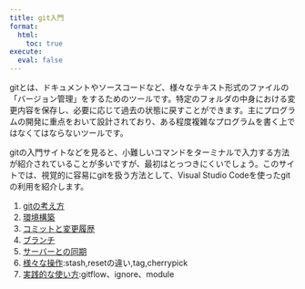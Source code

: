 ```yaml
---
title: git入門
format:
  html:
    toc: true
execute: 
  eval: false
---
```


gitとは、ドキュメントやソースコードなど、様々なテキスト形式のファイルの「バージョン管理」をするためのツールです。特定のフォルダの中身における変更内容を保存し、必要に応じて過去の状態に戻すことができます。主にプログラムの開発に重点をおいて設計されており、ある程度複雑なプログラムを書く上ではなくてはならないツールです。

gitの入門サイトなどを見ると、小難しいコマンドをターミナルで入力する方法が紹介されていることが多いですが、最初はとっつきにくいでしょう。このサイトでは、視覚的に容易にgitを扱う方法として、Visual Studio Codeを使ったgitの利用を紹介します。

1. [gitの考え方](git/concept.qmd)
1. [環境構築](git/setup.qmd)
1. [コミットと変更履歴](git/commit.qmd)
1. [ブランチ](git/branch.qmd)
1. [サーバーとの同期](git/pullpush.qmd)
1. [様々な操作](git/useful.md):stash,resetの違い,tag,cherrypick
1. [実践的な使い方](git/gitflow.md):gitflow、ignore、module
